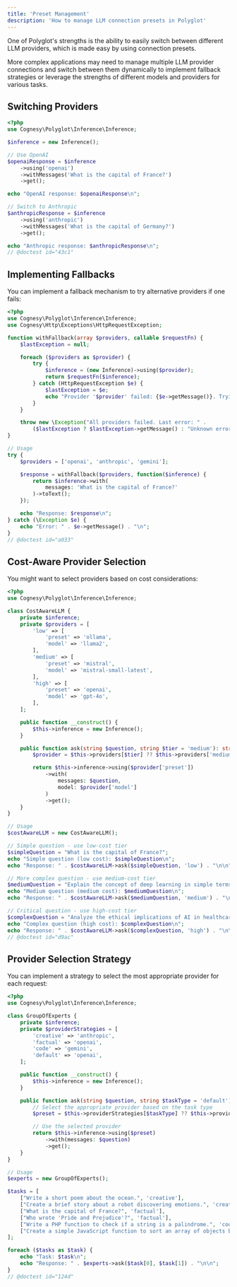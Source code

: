 ```yaml
---
title: 'Preset Management'
description: 'How to manage LLM connection presets in Polyglot'
---
```


One of Polyglot's strengths is the ability to easily switch between different LLM providers, which is made easy by
using connection presets.

More complex applications may need to manage multiple LLM provider connections and switch between them dynamically to
implement fallback strategies or leverage the strengths of different models and providers for various tasks.



## Switching Providers

```php
<?php
use Cognesy\Polyglot\Inference\Inference;

$inference = new Inference();

// Use OpenAI
$openaiResponse = $inference
    ->using('openai')
    ->withMessages('What is the capital of France?')
    ->get();

echo "OpenAI response: $openaiResponse\n";

// Switch to Anthropic
$anthropicResponse = $inference
    ->using('anthropic')
    ->withMessages('What is the capital of Germany?')
    ->get();

echo "Anthropic response: $anthropicResponse\n";
// @doctest id="43c1"
```



## Implementing Fallbacks

You can implement a fallback mechanism to try alternative providers if one fails:

```php
<?php
use Cognesy\Polyglot\Inference\Inference;
use Cognesy\Http\Exceptions\HttpRequestException;

function withFallback(array $providers, callable $requestFn) {
    $lastException = null;

    foreach ($providers as $provider) {
        try {
            $inference = (new Inference)->using($provider);
            return $requestFn($inference);
        } catch (HttpRequestException $e) {
            $lastException = $e;
            echo "Provider '$provider' failed: {$e->getMessage()}. Trying next provider...\n";
        }
    }

    throw new \Exception("All providers failed. Last error: " .
        ($lastException ? $lastException->getMessage() : "Unknown error"));
}

// Usage
try {
    $providers = ['openai', 'anthropic', 'gemini'];

    $response = withFallback($providers, function($inference) {
        return $inference->with(
            messages: 'What is the capital of France?'
        )->toText();
    });

    echo "Response: $response\n";
} catch (\Exception $e) {
    echo "Error: " . $e->getMessage() . "\n";
}
// @doctest id="a033"
```




## Cost-Aware Provider Selection

You might want to select providers based on cost considerations:

```php
<?php
use Cognesy\Polyglot\Inference\Inference;

class CostAwareLLM {
    private $inference;
    private $providers = [
        'low' => [
            'preset' => 'ollama',
            'model' => 'llama2',
        ],
        'medium' => [
            'preset' => 'mistral',
            'model' => 'mistral-small-latest',
        ],
        'high' => [
            'preset' => 'openai',
            'model' => 'gpt-4o',
        ],
    ];

    public function __construct() {
        $this->inference = new Inference();
    }

    public function ask(string $question, string $tier = 'medium'): string {
        $provider = $this->providers[$tier] ?? $this->providers['medium'];

        return $this->inference->using($provider['preset'])
            ->with(
                messages: $question,
                model: $provider['model']
            )
            ->get();
    }
}

// Usage
$costAwareLLM = new CostAwareLLM();

// Simple question - use low-cost tier
$simpleQuestion = "What is the capital of France?";
echo "Simple question (low cost): $simpleQuestion\n";
echo "Response: " . $costAwareLLM->ask($simpleQuestion, 'low') . "\n\n";

// More complex question - use medium-cost tier
$mediumQuestion = "Explain the concept of deep learning in simple terms.";
echo "Medium question (medium cost): $mediumQuestion\n";
echo "Response: " . $costAwareLLM->ask($mediumQuestion, 'medium') . "\n\n";

// Critical question - use high-cost tier
$complexQuestion = "Analyze the ethical implications of AI in healthcare.";
echo "Complex question (high cost): $complexQuestion\n";
echo "Response: " . $costAwareLLM->ask($complexQuestion, 'high') . "\n\n";
// @doctest id="d9ac"
```



## Provider Selection Strategy

You can implement a strategy to select the most appropriate provider for each request:

```php
<?php
use Cognesy\Polyglot\Inference\Inference;

class GroupOfExperts {
    private $inference;
    private $providerStrategies = [
        'creative' => 'anthropic',
        'factual' => 'openai',
        'code' => 'gemini',
        'default' => 'openai',
    ];

    public function __construct() {
        $this->inference = new Inference();
    }

    public function ask(string $question, string $taskType = 'default'): string {
        // Select the appropriate provider based on the task type
        $preset = $this->providerStrategies[$taskType] ?? $this->providerStrategies['default'];

        // Use the selected provider
        return $this->inference->using($preset)
            ->with(messages: $question)
            ->get();
    }
}

// Usage
$experts = new GroupOfExperts();

$tasks = [
    ["Write a short poem about the ocean.", 'creative'],
    ["Create a brief story about a robot discovering emotions.", 'creative'],
    ["What is the capital of France?", 'factual'],
    ["Who wrote 'Pride and Prejudice'?", 'factual'],
    ["Write a PHP function to check if a string is a palindrome.", 'code'],
    ["Create a simple JavaScript function to sort an array of objects by a property.", 'code'],
];

foreach ($tasks as $task) {
    echo "Task: $task\n";
    echo "Response: " . $experts->ask($task[0], $task[1]) . "\n\n";
}
// @doctest id="124d"
```
